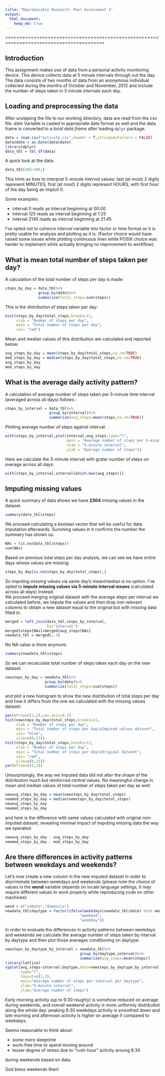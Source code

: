 ```yaml
---
title: "Reproducible Research: Peer Assessment 1"
output: 
  html_document:
    keep_md: true
---
```


=========================================================================================

## Introduction

This assignment makes use of data from a personal activity monitoring device. This device collects data at 5 minute intervals through out the day. The data consists of two months of data from an anonymous individual collected during the months of October and November, 2012 and include the number of steps taken in 5 minute intervals each day.  

## Loading and preprocessing the data  
  
After unzipping the file to our working directory, data are read from the csv file.
*date* Variable is casted in appropriate date format as well and the data frame is converted to a *local data frame* after loading `dplyr` package.

```r
data = read.csv("activity.csv",header = T,stringsAsFactors = FALSE)
data$date = as.Date(data$date)
library(dplyr)
data_tbl = tbl_df(data)
```
A quick look at the data:

```r
data_tbl[388:400,]
```

This hints as how to interpret 5-minute *interval* values: last (at most) 2 digits represent MINUTES, first (at most) 2 digits represent HOURS, with first hour of the day being an impicit 0.  

Some examples:  
  
  - interval 0 reads as interval beginning at 00:00
  - interval 125 reads as interval beginning at 1:25
  - interval 2145 reads as interval beginning at 21:45  
  
I've opted not to coherce *interval* variable into factor or time format as it is pretty usable for analysis and plotting as it is. 
(Factor choice would have raised some issues while plotting continuous lines while POSIX choice was harder to implement while actually bringing no improvement to workflow).    

## What is mean total number of steps taken per day?

A calculation of the total number of steps per day is made:  

```r
steps_by_day = data_tbl%>% 
               group_by(date)%>%
               summarize(total_steps=sum(steps))
```

This is the distribution of steps taken per day:  

```r
hist(steps_by_day$total_steps,breaks=11,
     xlab = "Number of steps per day",
     main = "Total number of steps per day",
     col= "red")
```

Mean and median values of this distribution are calculated and reported below:  

```r
avg_steps_by_day = mean(steps_by_day$total_steps,na.rm=TRUE)
med_steps_by_day = median(steps_by_day$total_steps,na.rm=TRUE)
avg_steps_by_day
med_steps_by_day

```
  

## What is the average daily activity pattern?

A calculation of average number of steps taken per 5-minute time interval (averaged across all days) follows :  

```r
steps_by_interval = data_tbl%>% 
                    group_by(interval)%>%
                    summarize(avg_steps=mean(steps,na.rm=TRUE))
```

Plotting average number of steps against interval:

```r
with(steps_by_interval,plot(interval,avg_steps,type="l",
                            main = "Average number of steps per 5-minute interval",
                            xlab = "5-minute interval",
                            ylab = "Average number of steps"))
```

Here we calculate the 5-minute interval with grater number of steps on average across all days:

```r
with(steps_by_interval,interval[which.max(avg_steps)])
```

  
## Imputing missing values

A quick summary of data shows we have **2304** missing values in the dataset.  

```r
summary(data_tbl$steps)
```

We proceed calculating a boolean vector that will be useful for data imputation afterwards. Summing values in it confirms the number the summary has shown us.

```r
NAs = (is.na(data_tbl$steps))
sum(NAs)
```
  

Based on previous total steps per day analysis, we can see we have entire days whose values are missing: 

```r
steps_by_day[is.na(steps_by_day$total_steps),]
```

So imputing missing values via same day's mean/median is no option. I've opted to **impute missing values via 5-minute interval means** (calculated across all days) instead.  
We proceed merging original dataset with the average steps per interval we calculated before, we impute the values and then drop non relevant columns to obtain a new dataset equal to the original but with missing data filled in.

```r
merged = left_join(data_tbl,steps_by_interval,
                   by="interval")
merged$steps[NAs]=merged$avg_steps[NAs]
newdata_tbl = merged[,-4]
```

No NA value is there anymore:

```r
summary(newdata_tbl$steps)
```

So we can recalculate total number of steps taken each day on the new dataset:

```r
newsteps_by_day = newdata_tbl%>% 
                  group_by(date)%>%
                  summarize(total_steps=sum(steps))
```

and plot a new histogram to show the new distribution of total steps per day and how it differs from the one we calculated with the missing values dataset:

```r
par(mfrow=c(1,2),cex.axis=0.7)
hist(newsteps_by_day$total_steps,breaks=11,
     xlab = "Number of steps per day",
     main = "Total number of steps per day\nImputed values dataset",
     col= "blue",
     ylim=c(0,25))
hist(steps_by_day$total_steps,breaks=11,
     xlab = "Number of steps per day",
     main = "Total number of steps per day\nOriginal dataset",
     col= "red",
     ylim=c(0,25))
par(mfrow=c(1,1))
```

Unsurprisingly, the way we imputed data did not alter the shape of the distribution much but reinforced central values. No meaningful change in mean and median values of total number of steps taken per day as well:

```r

newavg_steps_by_day = mean(newsteps_by_day$total_steps)
newmed_steps_by_day = median(newsteps_by_day$total_steps)
newavg_steps_by_day
newmed_steps_by_day

```

and here is the difference with same values calculated with original non-imputed dataset, revealing minimal impact of imputing missing data the way we operated:

```r
newavg_steps_by_day - avg_steps_by_day
newmed_steps_by_day - med_steps_by_day

```

## Are there differences in activity patterns between weekdays and weekends?

Let's now create a new column in the new imputed dataset in order to discriminate between weekdays and weekends (please note the choice of values in the **wend** variable depends on locale language settings, it may require different values to work properly while reproducing code on other machines):

```r
wend = c("sabato","domenica")
newdata_tbl$daytype = factor(ifelse(weekdays(newdata_tbl$date) %in% wend,
                                  "weekend",
                                  "weekday"))
```

In order to evaluate the differences in activity patterns between weekdays and weekends we calculate the average number of steps taken by interval by daytype
and then plot those averages conditioning on daytype:

```r

newsteps_by_daytype_by_interval = newdata_tbl%>% 
                                  group_by(daytype,interval)%>%
                                  summarize(avg_steps=mean(steps))
library(lattice)
xyplot(avg_steps~interval|daytype,data=newsteps_by_daytype_by_interval,
       type="l",
       layout=c(1,2),
       main="Average number of steps per interval per daytype",
       xlab="5-minute interval",
       ylab="Average number of steps")
```

Early morning activity (up to 9:30 roughly) is somehow reduced on average during weekends, and overall weekend activity is more uniformly distributed along the whole day: peaking 8:30 weekdays activity is smoothed down and late morning and afternoon activity is higher on average if compared to weekdays. 

Seems reasonable to think about:  

- some more sleeptime
- work-free time to spend moving around 
- lesser degree of stress due to "rush-hour" activity aroung 8:30

during weekends based on data. 
  
  
God bless weekends then!
